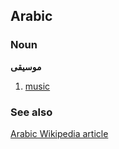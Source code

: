 ==Arabic==
===Noun===
'''موسيقى'''

# [[music]]

===See also===
[http://ar.wikipedia.org/wiki/%D9%85%D9%88%D8%B3%D9%8A%D9%82%D9%89 Arabic Wikipedia article]